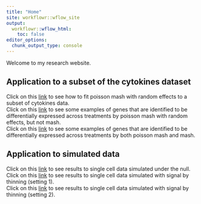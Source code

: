 ```yaml
---
title: "Home"
site: workflowr::wflow_site
output:
  workflowr::wflow_html:
    toc: false
editor_options:
  chunk_output_type: console
---
```


Welcome to my research website.

## Application to a subset of the cytokines dataset
Click on this [link](pois_mash_random_effects.html) to see how to fit poisson mash with random effects to a subset of cytokines data. <br/>
Click on this [link](pois_mash_random_effects_only_examples.html) to see some examples of genes that are identified to be differentially expressed across treatments by poisson mash with random effects, but not mash. <br/>
Click on this [link](pois_mash_and_mash_random_effects_examples.html) to see some examples of genes that are identified to be differentially expressed across treatments by both poisson mash and mash.


## Application to simulated data
Click on this [link](pois_mash_random_effects_sim_null.html) to see results to single cell data simulated under the null. <br/>
Click on this [link](pois_mash_random_effects_sim_non_null_v1.html) to see results to single cell data simulated with signal by thinning (setting 1). <br/>
Click on this [link](pois_mash_random_effects_sim_non_null_v2.html) to see results to single cell data simulated with signal by thinning (setting 2).